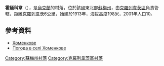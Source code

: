 {{coord|51|30|21|N|33|28|37|E|scale:100000_region:UA|display=title}}

'''霍緬科韋'''（{{lang-uk|Хоменкове}}），是[[烏克蘭|烏克蘭]]的村落，位於該國東北部[[蘇梅州|蘇梅州]]，由[[克羅列韋茨區|克羅列韋茨區]]負責管轄，距離[[克羅列韋茨|克羅列韋茨]]6公里，始建於1913年，海拔高度198米，2001年人口10。

==參考資料==
* [http://w1.c1.rada.gov.ua/pls/z7502/A005?rdat1=02.02.2010&rf7571=29249 Хоменкове]{{dead link|date=2018年5月 |bot=InternetArchiveBot |fix-attempted=yes }}
* [http://weather.in.ua/ua/symskaja/27458 Погода в селі Хоменкове] {{Wayback|url=http://weather.in.ua/ua/symskaja/27458 |date=20160305080622 }}

{{DEFAULTSORT:Хоменкове}}
[[Category:蘇梅州村落|Category:蘇梅州村落]]
[[Category:克羅列韋茨區村落|Category:克羅列韋茨區村落]]


{{Sumy-geo-stub}}